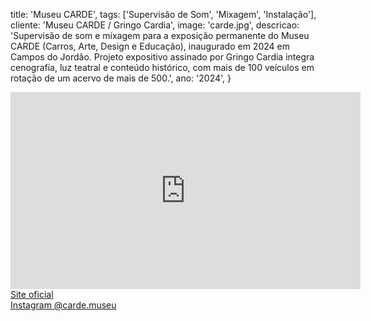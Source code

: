   title: 'Museu CARDE',
  tags: ['Supervisão de Som', 'Mixagem', 'Instalação'],
  cliente: 'Museu CARDE / Gringo Cardia',
  image: 'carde.jpg',
  descricao: 'Supervisão de som e mixagem para a exposição permanente do Museu CARDE (Carros, Arte, Design e Educação), inaugurado em 2024 em Campos do Jordão. Projeto expositivo assinado por Gringo Cardia integra cenografia, luz teatral e conteúdo histórico, com mais de 100 veículos em rotação de um acervo de mais de 500.',
  ano: '2024',
}

<iframe width="560" height="315" src="https://www.youtube.com/watch?v=VBpdlM0riYc" title="CARDE — visita guiada (Boris Feldman)" frameborder="0" allowfullscreen></iframe> <br />
<a href="https://www.carde.org/" target="_blank" rel="noopener noreferrer">Site oficial</a><br />
<a href="https://www.instagram.com/carde.museu/" target="_blank" rel="noopener noreferrer">Instagram @carde.museu</a><br />
